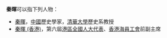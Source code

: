 '''秦暉'''可以指下列人物：
* [[秦暉|秦暉]]，[[中國|中國]]歷史學家，[[清華大學|清華大學]]歷史系教授
* [[秦暉_(香港)|秦暉 (香港)]]，第六屆[[港區全國人大代表|港區全國人大代表]]、[[香港海員工會|香港海員工會]]前副主席
{{disambig|hui|cat=二字秦姓人名消歧义}}